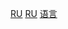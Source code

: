 {{Navbox
|name = 俄羅斯語言
|title = [[俄羅斯|俄羅斯聯邦]]{{le|俄羅斯語言|Languages of Russia|語言}}
|state = {{{state|autocollapse}}}
|listclass = hlist
|group1 = 聯邦[[通用語]]
|list1  =
* [[俄语]]
|group2 = 各[[俄罗斯联邦主体|聯邦主体]]的[[官方語言]]
|list2  =
* [[阿巴扎语]]
* [[阿迪格語]]
* {{le|阿古爾語|Aghul language}}
* [[阿爾泰語]]
* [[阿瓦尔语]]
* [[阿塞拜疆语]]
* [[巴什基尔语]]
* [[布里亞特語]]
* [[車臣語]]
* [[楚瓦什語]]
* [[克里米亞韃靼語]]
* {{le|達爾格瓦語|Dargwa language}}
* [[印古什語]]
* [[卡巴尔达语]]
* [[卡爾梅克衛拉特語]]
* [[卡拉恰伊－巴尔卡尔语]]
* [[哈卡斯语]]
* [[科米語]]
* [[庫梅克語]]
* [[拉克語]]
* [[列茲金語]]
* [[马里语]]
** {{small|[[山地馬里語]]}}
** {{small|[[草原馬里語]]}}
* [[莫爾多瓦語支]]
** [[厄尔兹亚语]]
** [[莫克沙語]]
* [[諾蓋語]]
* [[奧塞梯語]]
* {{le|盧塔語|Rutul language}}
* [[雅库特语]] 
* [[塔巴薩蘭語]]
* [[塔特語 (高加索)|塔特語]]
* [[鞑靼语]]
* {{le|查庫爾語|Tsakhur language}}
* [[图瓦语]]
* [[乌克兰语]]
* [[乌德穆尔特语]]
|group3 = 聯邦內官方认定的語言
|list3  =
* [[楚科奇语]]
* [[多尔干语]]
* [[鄂溫語]]
* [[鄂温克语]]
* [[芬兰语]]
* [[卡累利阿語]]
* [[哈萨克语]]
* [[漢特語]]
* [[彼尔姆科米语]]
* [[曼西語]]
* [[涅涅茨語]]
* [[謝爾庫普語]]
* [[维普斯语]]
* [[尤卡吉尔语系|尤卡吉尔语]]
** [[冻原尤卡吉尔语]]
** [[科雷马尤卡吉尔语]]
|group4 = 文字
|list4  =
* [[西里尔字母]]<sup>1</sup>
* [[俄語盲文|西里爾盲文]]
* [[拉丁字母]]<sup>2</sup>
* [[蒙古语字母]]（<small>[[瓦根达拉字母|布里亚特字母]]、[[托忒字母|卡尔梅克字母]]</small>）<sup>2</sup>
| belowstyle = font-weight:bold;
| belowclass = hlist
| below = 
<sup>1</sup>俄罗斯官方规定任何语言原则上必须拥有西里尔字母文法。<sup>2</sup>对于其他非西里尔字母的语言，则按其他联邦法律允许有限使用。
}}<noinclude>
{{collapsible option}}
{{Documentation}}

[[Category:亚洲语言模板|RU]]
[[Category:歐洲語言模板|RU]]
[[Category:俄罗斯模板|语言]]
</noinclude>